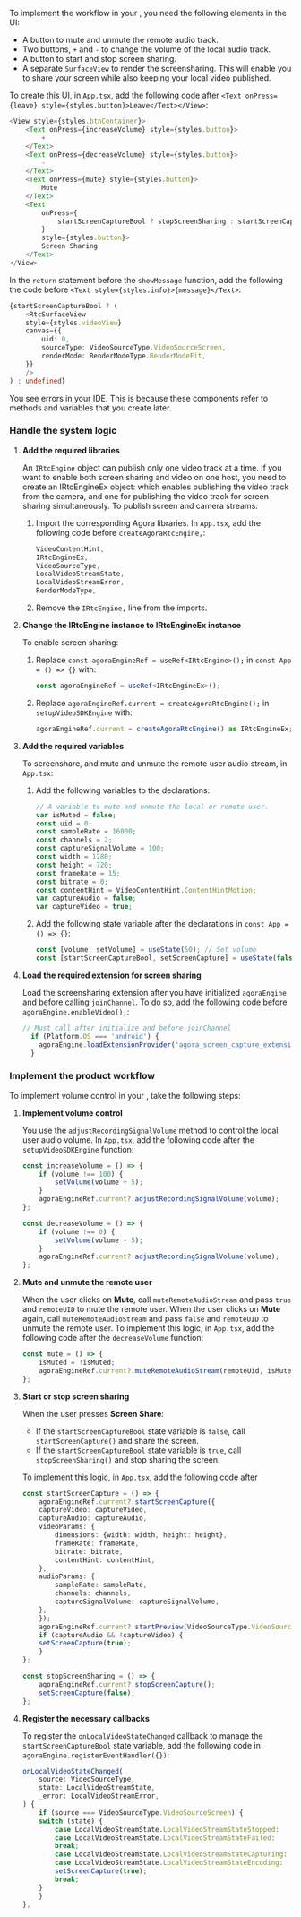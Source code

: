<PlatformWrapper platform="react-native">

To implement the <Vpd k="NAME"/> workflow in your <Vpl k="CLIENT" />, you need the following elements in the UI:

* A button to mute and unmute the remote audio track.
* Two buttons, `+` and `-` to change the volume of the local audio track.
* A button to start and stop screen sharing.
* A separate `SurfaceView` to render the screensharing. This will enable you to share your screen while also keeping your local video published.

To create this UI, in `App.tsx`, add the following code after `<Text onPress={leave} style={styles.button}>Leave</Text></View>`:

```ts
<View style={styles.btnContainer}>
    <Text onPress={increaseVolume} style={styles.button}>
        +
    </Text>
    <Text onPress={decreaseVolume} style={styles.button}>
        -
    </Text>
    <Text onPress={mute} style={styles.button}>
        Mute
    </Text>
    <Text
        onPress={
            startScreenCaptureBool ? stopScreenSharing : startScreenCapture
        }
        style={styles.button}>
        Screen Sharing
    </Text>
</View>
```

In the `return` statement before the `showMessage` function, add the following the code before `<Text style={styles.info}>{message}</Text>`:

```ts
{startScreenCaptureBool ? (
    <RtcSurfaceView
    style={styles.videoView}
    canvas={{
        uid: 0,
        sourceType: VideoSourceType.VideoSourceScreen,
        renderMode: RenderModeType.RenderModeFit,
    }}
    />
) : undefined}
```

You see errors in your IDE. This is because these components refer to methods and variables that you create later.

### Handle the system logic

1. **Add the required libraries**

    An `IRtcEngine` object can publish only one video track at a time. If you want to enable both screen sharing and video on one host, you need to create an IRtcEngineEx object: which enables publishing the video track from the camera, and one for publishing the video track for screen sharing simultaneously. To publish screen and camera streams:

    1. Import the corresponding Agora libraries. In `App.tsx`, add the following code before `createAgoraRtcEngine,`:

        ```ts
        VideoContentHint,
        IRtcEngineEx,
        VideoSourceType,
        LocalVideoStreamState,
        LocalVideoStreamError,
        RenderModeType,
        ```

    1. Remove the `IRtcEngine,` line from the imports.

1. **Change the IRtcEngine instance to IRtcEngineEx instance**

    To enable screen sharing:

    1. Replace `const agoraEngineRef = useRef<IRtcEngine>();` in `const App = () => {}` with:

        ```ts
        const agoraEngineRef = useRef<IRtcEngineEx>();
        ```

    1. Replace `agoraEngineRef.current = createAgoraRtcEngine();` in `setupVideoSDKEngine` with:

        ```ts
        agoraEngineRef.current = createAgoraRtcEngine() as IRtcEngineEx;
        ```

1. **Add the required variables**

   To screenshare, and mute and unmute the remote user audio stream, in `App.tsx`:

    1. Add the following variables to the declarations:

       ```ts
       // A variable to mute and unmute the local or remote user.
       var isMuted = false;
       const uid = 0;
       const sampleRate = 16000;
       const channels = 2;
       const captureSignalVolume = 100;
       const width = 1280;
       const height = 720;
       const frameRate = 15;
       const bitrate = 0;
       const contentHint = VideoContentHint.ContentHintMotion;
       var captureAudio = false;
       var captureVideo = true;
       ```

   1. Add the following state variable after the declarations in `const App = () => {}`:

       ```ts
       const [volume, setVolume] = useState(50); // Set volume
       const [startScreenCaptureBool, setScreenCapture] = useState(false); // Start screen capture
       ```

1. **Load the required extension for screen sharing**

    Load the screensharing extension after you have initialized `agoraEngine` and before calling `joinChannel`. To do so, add the following code before `agoraEngine.enableVideo();`:

    ```ts
    // Must call after initialize and before joinChannel
      if (Platform.OS === 'android') {
        agoraEngine.loadExtensionProvider('agora_screen_capture_extension');
      }
    ```

### Implement the product workflow

To implement volume control in your <Vpl k="CLIENT" />, take the following steps:

1. **Implement volume control**

    You use the `adjustRecordingSignalVolume` method to control the local user audio volume. In `App.tsx`, add the following code after the `setupVideoSDKEngine` function:

    ```ts
    const increaseVolume = () => {
        if (volume !== 100) {
            setVolume(volume + 5);
        }
        agoraEngineRef.current?.adjustRecordingSignalVolume(volume);
    };

    const decreaseVolume = () => {
        if (volume !== 0) {
            setVolume(volume - 5);
        }
        agoraEngineRef.current?.adjustRecordingSignalVolume(volume);
    };
    ```
1. **Mute and unmute the remote user**

    When the user clicks on **Mute**, call `muteRemoteAudioStream` and pass `true` and `remoteUID` to mute the remote user. When the user clicks on **Mute** again, call `muteRemoteAudioStream` and pass `false` and `remoteUID` to unmute the remote user. To implement this logic,
    in `App.tsx`, add the following code after the `decreaseVolume` function:

    ```ts
    const mute = () => {
        isMuted = !isMuted;
        agoraEngineRef.current?.muteRemoteAudioStream(remoteUid, isMuted);
    };
    ```

1. **Start or stop screen sharing**

    When the user presses **Screen Share**:
    - If the `startScreenCaptureBool` state variable is `false`, call `startScreenCapture()` and share the screen.
    - If the `startScreenCaptureBool` state variable is `true`, call `stopScreenSharing()` and stop sharing the screen.

    To implement this logic, in `App.tsx`, add the following code after 

    ```ts
    const startScreenCapture = () => {
        agoraEngineRef.current?.startScreenCapture({
        captureVideo: captureVideo,
        captureAudio: captureAudio,
        videoParams: {
            dimensions: {width: width, height: height},
            frameRate: frameRate,
            bitrate: bitrate,
            contentHint: contentHint,
        },
        audioParams: {
            sampleRate: sampleRate,
            channels: channels,
            captureSignalVolume: captureSignalVolume,
        },
        });
        agoraEngineRef.current?.startPreview(VideoSourceType.VideoSourceScreen);
        if (captureAudio && !captureVideo) {
        setScreenCapture(true);
        }
    };

    const stopScreenSharing = () => {
        agoraEngineRef.current?.stopScreenCapture();
        setScreenCapture(false);
    };
    ```

1. **Register the necessary callbacks**

    To register the `onLocalVideoStateChanged` callback to manage the `startScreenCaptureBool` state variable,  add the following code in `agoraEngine.registerEventHandler({})`:

    ```ts
    onLocalVideoStateChanged(
        source: VideoSourceType,
        state: LocalVideoStreamState,
        _error: LocalVideoStreamError,
    ) {
        if (source === VideoSourceType.VideoSourceScreen) {
        switch (state) {
            case LocalVideoStreamState.LocalVideoStreamStateStopped:
            case LocalVideoStreamState.LocalVideoStreamStateFailed:
            break;
            case LocalVideoStreamState.LocalVideoStreamStateCapturing:
            case LocalVideoStreamState.LocalVideoStreamStateEncoding:
            setScreenCapture(true);
            break;
        }
        }
    },
    ``` 
</PlatformWrapper>